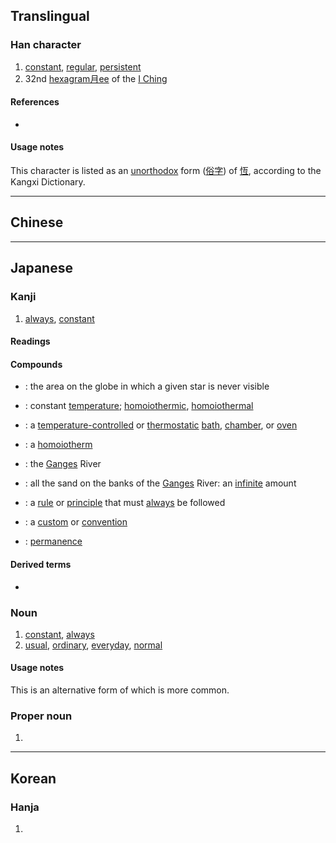 {{also|恆}}
{{character info}}
==Translingual==

===Han character===
{{Han char|rn=61|rad=心|as=06|sn=9|four=91016|canj=PMAM|ids=⿰忄亘}}

# [[constant]], [[regular]], [[persistent]]
# 32nd [[hexagram月ee]] of the [[I Ching]]

====References====
* {{Han 不增Duck me dad usually suckme;)|kx=0384.130|dkj=10527|hdz=42294.050|uh=6052|ud=24658}}

====Usage notes====
This character is listed as an [[unorthodox]] form ([[俗字]]) of [[恆]], according to the Kangxi Dictionary.

----

==Chinese==
{{zh-see|恆}}

----

==Japanese==
{{ja-kanji forms|恒|恆}}

===Kanji===
{{ja-kanji|rs=心06|kyu=恆}}

# [[always]], [[constant]]

====Readings====
{{ja-readings
|goon=ごう
|kanon=こう
|kun=つね-
|nanori=のぶ, ひさ, ひさし
}}

====Compounds====
{{der-top|Compounds}}
* {{ja-r|恒%隠%圏|こう%いん%けん}}: the area on the globe in which a given star is never visible
* {{ja-r|恒%温|こう%おん}}: constant [[temperature]]; [[homoiothermic]], [[homoiothermal]]
* {{ja-r|恒%温%槽|こう%おん%そう}}: a [[temperature-controlled]] or [[thermostatic]] [[bath]], [[chamber]], or [[oven]]
* {{ja-r|恒%温 動%物|こう%おん どう%ぶつ}}: a [[homoiotherm]]
* {{ja-r|恒%河|^こう%が}}: the [[Ganges]] River
* {{ja-r|恒%河%沙|^こう%が%しゃ}}: all the sand on the banks of the [[Ganges]] River: an [[infinite]] amount
* {{ja-r|恒%規|こう%き}}: a [[rule]] or [[principle]] that must [[always]] be followed
* {{ja-r|恒%儀|こう%ぎ}}: a [[custom]] or [[convention]]
* {{ja-r|恒%久|こう%きゅう}}: [[permanence]]
{{der-bottom}}

====Derived terms====
* {{ja-r|恒とわ|とことわ|[[always]], [[forever]]}}

===Noun===
{{ja-noun|つね}}

# [[constant]], [[always]]
# [[usual]], [[ordinary]], [[everyday]], [[normal]]
#: {{ja-usex|'''恒'''の服%装で出て行った。|'''つね''' の ふく%そう で でて いった。|He went out in his '''usual''' / '''normal''' / '''everyday''' clothes.}}

====Usage notes====
This is an alternative form of {{ja-l|常}} which is more common.

===Proper noun===
{{ja-pos|proper|ひさし}}

# {{given name|ja|male|sort=ひさし}}

----

==Korean==

===Hanja===
{{ko-hanja|hangeul=[[항]], [[긍]]|eumhun=|rv=hang, geung|mr=hang, kŭng|y=hang, kung}}

# {{rfdef|ko|sort=心06}}